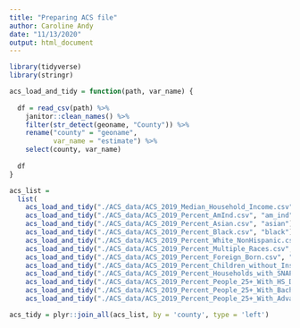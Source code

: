 ```yaml
---
title: "Preparing ACS file"
author: Caroline Andy
date: "11/13/2020" 
output: html_document
---
```


```r
library(tidyverse)
library(stringr)
```

```r
acs_load_and_tidy = function(path, var_name) {
  
  df = read_csv(path) %>%
    janitor::clean_names() %>%
    filter(str_detect(geoname, "County")) %>%
    rename("county" = "geoname",
           var_name = "estimate") %>%
    select(county, var_name)
  
  df
}

acs_list = 
  list(
    acs_load_and_tidy("./ACS_data/ACS_2019_Median_Household_Income.csv", "hhold_inc"),
    acs_load_and_tidy("./ACS_data/ACS_2019_Percent_AmInd.csv", "am_ind"),
    acs_load_and_tidy("./ACS_data/ACS_2019_Percent_Asian.csv", "asian"),
    acs_load_and_tidy("./ACS_data/ACS_2019_Percent_Black.csv", "black"),
    acs_load_and_tidy("./ACS_data/ACS_2019_Percent_White_NonHispanic.csv", "white"),
    acs_load_and_tidy("./ACS_data/ACS_2019_Percent_Multiple_Races.csv", "multiple_race"),
    acs_load_and_tidy("./ACS_data/ACS_2019_Percent_Foreign_Born.csv", "foreign_born"),
    acs_load_and_tidy("./ACS_data/ACS_2019_Percent_Children_without_Insurance.csv", "kids_no_ins"),
    acs_load_and_tidy("./ACS_data/ACS_2019_Percent_Households_with_SNAP.csv", "SNAP"),
    acs_load_and_tidy("./ACS_data/ACS_2019_Percent_People_25+_With_HS_Degree.csv", "hs_degree"),
    acs_load_and_tidy("./ACS_data/ACS_2019_Percent_People_25+_With_Bachelors.csv", "bachelors"),
    acs_load_and_tidy("./ACS_data/ACS_2019_Percent_People_25+_With_Advanced_Degree.csv", "adv_degree"))

acs_tidy = plyr::join_all(acs_list, by = 'county', type = 'left')
```